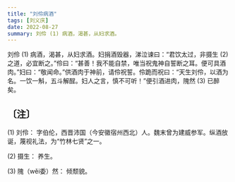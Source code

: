 ```yaml
---
title: "刘伶病酒"
tags: [刘义庆]
date: 2022-08-27
summary: 刘伶 (1) 病酒，渴甚，从妇求酒。
---
```


刘伶 (1) 病酒，渴甚，从妇求酒。妇捐酒毁器，涕泣谏曰：“君饮太过，非摄生 (2) 之道，必宜断之。”伶曰：“甚善！我不能自禁，唯当祝鬼神自誓断之耳。便可具酒肉。”妇曰：“敬闻命。”供酒肉于神前，请伶祝誓。伶跪而祝曰：“天生刘伶，以酒为名。一饮一斛，五斗解酲。妇人之言，慎不可听！”便引酒进肉，隗然 (3) 已醉矣。

## 〔注〕

(1) 刘伶： 字伯伦，西晋沛国（今安徽宿州西北）人。魏末曾为建威参军。纵酒放诞，蔑视礼法，为“竹林七贤”之一。

(2) 摄生： 养生。

(3) 隗（wěi委）然： 倾颓貌。